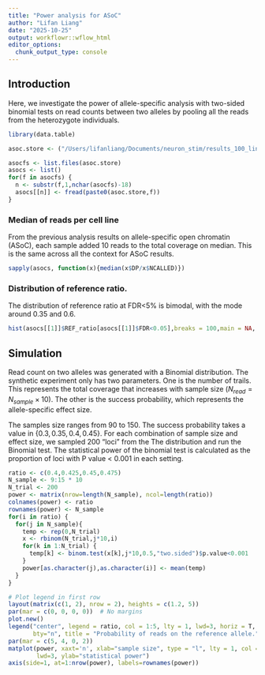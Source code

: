 ```yaml
---
title: "Power analysis for ASoC"
author: "Lifan Liang"
date: "2025-10-25"
output: workflowr::wflow_html
editor_options:
  chunk_output_type: console
---
```


## Introduction

Here, we investigate the power of allele-specific analysis with two-sided binomial tests on read counts between two alleles by pooling all the reads from the heterozygote individuals.

```r
library(data.table)

asoc.store <- ("/Users/lifanliang/Documents/neuron_stim/results_100_lines_22Dec2023/")

asocfs <- list.files(asoc.store)
asocs <- list()
for(f in asocfs) {
  n <- substr(f,1,nchar(asocfs)-18)
  asocs[[n]] <- fread(paste0(asoc.store,f))
}
```

### Median of reads per cell line

From the previous analysis results on allele-specific open chromatin (ASoC), each sample added 10 reads to the total coverage on median. This is the same across all the context for ASoC results.

```r
sapply(asocs, function(x){median(x$DP/x$NCALLED)})
```

### Distribution of reference ratio.

The distribution of reference ratio at FDR<5% is bimodal, with the mode around 0.35 and 0.6.

```r
hist(asocs[[1]]$REF_ratio[asocs[[1]]$FDR<0.05],breaks = 100,main = NA, xlab="Proportion of read counts on the reference allele")
```

## Simulation

Read count on two alleles was generated with a Binomial distribution. The synthetic experiment only has two parameters. One is the number of trails. This represents the total coverage that increases with sample size ($N_{read}=N_{sample} \times 10$). The other is the success probability, which represents the allele-specific effect size.

The samples size ranges from 90 to 150. The success probability takes a value in $\{0.3,0.35,0.4,0.45\}$. For each combination of sample size and effect size, we sampled 200 "loci" from the The distribution and run the Binomial test. The statistical power of the binomial test is calculated as the proportion of loci with P value < 0.001 in each setting.

```r
ratio <- c(0.4,0.425,0.45,0.475)
N_sample <- 9:15 * 10
N_trial <- 200
power <- matrix(nrow=length(N_sample), ncol=length(ratio))
colnames(power) <- ratio
rownames(power) <- N_sample
for(i in ratio) {
  for(j in N_sample){
    temp <- rep(0,N_trial)
    x <- rbinom(N_trial,j*10,i)
    for(k in 1:N_trial) {
      temp[k] <- binom.test(x[k],j*10,0.5,"two.sided")$p.value<0.001
    }
    power[as.character(j),as.character(i)] <- mean(temp)
  }
}

# Plot legend in first row
layout(matrix(c(1, 2), nrow = 2), heights = c(1.2, 5))
par(mar = c(0, 0, 0, 0))  # No margins
plot.new()
legend("center", legend = ratio, col = 1:5, lty = 1, lwd=3, horiz = T,
       bty="n", title = "Probability of reads on the reference allele.")
par(mar = c(5, 4, 0, 2))
matplot(power, xaxt='n', xlab="sample size", type = "l", lty = 1, col = 1:5,
        lwd=3, ylab="statistical power")
axis(side=1, at=1:nrow(power), labels=rownames(power))
```









